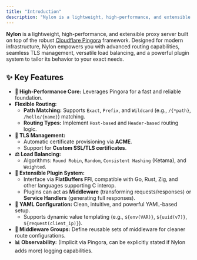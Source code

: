 ```yaml
---
title: "Introduction"
description: "Nylon is a lightweight, high-performance, and extensible proxy server built on top of the robust [Cloudflare Pingora](https://github.com/cloudflare/pingora) framework. Designed for modern infrastructure, Nylon empowers you with advanced routing capabilities, seamless TLS management, versatile load balancing, and a powerful plugin system to tailor its behavior to your exact needs."
---
```


**Nylon** is a lightweight, high-performance, and extensible proxy server built on top of the robust [Cloudflare Pingora](https://github.com/cloudflare/pingora) framework. Designed for modern infrastructure, Nylon empowers you with advanced routing capabilities, seamless TLS management, versatile load balancing, and a powerful plugin system to tailor its behavior to your exact needs.

## ✨ Key Features

* **🚀 High-Performance Core:** Leverages Pingora for a fast and reliable foundation.
* **Flexible Routing:**
    * **Path Matching:** Supports `Exact`, `Prefix`, and `Wildcard` (e.g., `/{*path}`, `/hello/{name}`) matching.
    * **Routing Types:** Implement `Host-based` and `Header-based` routing logic.
* **🔐 TLS Management:**
    * Automatic certificate provisioning via **ACME**.
    * Support for **Custom SSL/TLS certificates**.
* **⚖️ Load Balancing:**
    * Algorithms: `Round Robin`, `Random`, `Consistent Hashing` (Ketama), and `Weighted`.
* **🔌 Extensible Plugin System:**
    * Interface via **FlatBuffers FFI**, compatible with Go, Rust, Zig, and other languages supporting C interop.
    * Plugins can act as **Middleware** (transforming requests/responses) or **Service Handlers** (generating full responses).
* **📝 YAML Configuration:** Clean, intuitive, and powerful YAML-based setup.
    * Supports dynamic value templating (e.g., `${env(VAR)}`, `${uuid(v7)}`, `${request(client_ip)}`).
* **🧩 Middleware Groups:** Define reusable sets of middleware for cleaner route configurations.
* **📊 Observability:** (Implicit via Pingora, can be explicitly stated if Nylon adds more) logging capabilities.